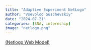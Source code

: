 ```yaml
---
title: "Adaptive Experiment NetLogo"
author: "Vsevolod Suschevskiy"
date: "2024-07-21"
categories: [SNA, internship]
image: "netlogo.png"
---
```


[(Netlogo Web Model)](AdaptiveVSRandom.html)
